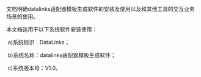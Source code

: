 文档明确datalinks适配器模板生成软件的安装及使用以及和其他工具的交互业务场景的使用。

本文档适用于以下系统软件安装使用：

​ a)系统标识：DataLinks；

​ b)系统名称：datalinks适配器模板生成软件；

​ c)系统版本号：V1.0。
